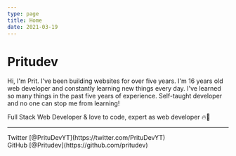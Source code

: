 ```yaml
---
type: page
title: Home
date: 2021-03-19
---
```


# Pritudev

Hi, I'm Prit. I've been building websites for over five years. I'm 16 years old web developer and constantly learning new things every day. I've learned so many things in the past five years of experience. Self-taught developer and no one can stop me from learning!

Full Stack Web Developer & love to code, expert as web developer 🔥💾

---

<div>
  Twitter [@PrituDevYT](https://twitter.com/PrituDevYT)
  <br />
  GitHub [@Pritudev](https://github.com/pritudev)
  <br />
</div>
